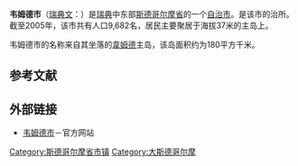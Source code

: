 {{Infobox_Kommun|
fullname=Värmdö kommun|
coatofarms=[[File:Värmdö_vapen.svg|100px]]|
county=[[斯德哥尔摩省|斯德哥尔摩省]]|
province=[[乌普兰|乌普兰]]|
capital={{link-en|古斯塔夫斯贝里 (韦姆德市)|Gustavsberg, Värmdö|古斯塔夫斯贝里}}|
map=[[File:Värmdö_Municipality_in_Stockholm_County.png|200px]]|
arearank=第196名|
area=451.31|
arealand=442.96|
populationrank=第68名|
population=35,803|
densityrank=第64名|
populationdensity=80.8|
website=http://www.varmdo.se/|
code=0120<ref>{{Cite web |url=http://www.scb.se/Grupp/regionalt/rg0101/kommunlankod.xls |title=瑞典统计局 |accessdate=2009-01-19 |archive-date=2008-12-05 |archive-url=https://web.archive.org/web/20081205023308/http://www.scb.se/Grupp/regionalt/rg0101/kommunlankod.xls |dead-url=no }}</ref>|
footnotes=面积与人口统计数据截至2006年12月31日}}

'''韦姆德市'''（[[瑞典文|瑞典文]]：{{lang|sv|''Värmdö kommun''}}）是[[瑞典|瑞典]]中东部[[斯德哥尔摩省|斯德哥尔摩省]]的一个[[瑞典自治市|自治市]]。{{link-en|古斯塔夫斯贝里 (韦姆德市)|Gustavsberg, Värmdö|古斯塔夫斯贝里}}是该市的治所。截至2005年，该市共有人口9,682名，居民主要聚居于海拔37米的主岛上。

韦姆德市的名称来自其坐落的[[韋姆德島|韋姆德]]主岛，该岛面积约为180平方千米。

== 参考文献 ==
{{reflist|2}}

== 外部链接 ==
* [http://www.varmdo.se/ 韦姆德市]－官方网站

{{Stockholm County}}
{{Localities in Värmdö Municipality}}

{{coord|59|19|N|18|23|E|source:enwiki-plaintext-parser|display=title}}

[[Category:斯德哥尔摩省市镇|Category:斯德哥尔摩省市镇]]
[[Category:大斯德哥尔摩|Category:大斯德哥尔摩]]